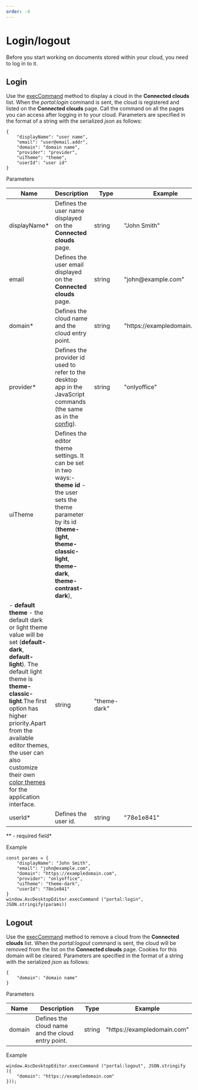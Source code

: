 ```yaml
---
order: -4
---
```

# [](/desktop/addingdms/)Login/logout

Before you start working on documents stored within your cloud, you need to log in to it.

## Login

Use the [execCommand](/desktop/execcommand) method to display a cloud in the **Connected clouds** list. When the *portal:login* command is sent, the cloud is registered and listed on the **Connected clouds** page. Call the command on all the pages you can access after logging in to your cloud. Parameters are specified in the format of a string with the serialized *json* as follows:

```
{
    "displayName": "user name", 
    "email": "user@email.addr",
    "domain": "domain name",
    "provider": "provider",
    "uiTheme": "theme",
    "userId": "user id"
}
```

Parameters

| Name          | Description                                                                                                                                                                                                                                                                                                                                                                                                                                                                                                                                                                                                                        | Type   | Example                      |
| ------------- | ---------------------------------------------------------------------------------------------------------------------------------------------------------------------------------------------------------------------------------------------------------------------------------------------------------------------------------------------------------------------------------------------------------------------------------------------------------------------------------------------------------------------------------------------------------------------------------------------------------------------------------- | ------ | ---------------------------- |
| displayName\* | Defines the user name displayed on the **Connected clouds** page.                                                                                                                                                                                                                                                                                                                                                                                                                                                                                                                                                                  | string | "John Smith"                 |
| email         | Defines the user email displayed on the **Connected clouds** page.                                                                                                                                                                                                                                                                                                                                                                                                                                                                                                                                                                 | string | "john\@example.com"          |
| domain\*      | Defines the cloud name and the cloud entry point.                                                                                                                                                                                                                                                                                                                                                                                                                                                                                                                                                                                  | string | "https\://exampledomain.com" |
| provider\*    | Defines the provider id used to refer to the desktop app in the JavaScript commands (the same as in the [config](/desktop/addingdms/)).                                                                                                                                                                                                                                                                                                                                                                                                                                                                                            | string | "onlyoffice"                 |
| uiTheme       | Defines the editor theme settings. It can be set in two ways:- **theme id** - the user sets the theme parameter by its id (**theme-light**, **theme-classic-light**, **theme-dark**, **theme-contrast-dark**),
- **default theme** - the default dark or light theme value will be set (**default-dark**, **default-light**). The default light theme is **theme-classic-light**.The first option has higher priority.Apart from the available editor themes, the user can also customize their own [color themes](https://helpcenter.onlyoffice.com/installation/docs-developer-change-theme.aspx) for the application interface. | string | "theme-dark"                 |
| userId\*      | Defines the user id.                                                                                                                                                                                                                                                                                                                                                                                                                                                                                                                                                                                                               | string | "78e1e841"                   |

\** - required field*

Example

```
const params = {
    "displayName": "John Smith", 
    "email": "john@example.com",
    "domain": "https://exampledomain.com",
    "provider": "onlyoffice",
    "uiTheme": "theme-dark",
    "userId": "78e1e841"
}
window.AscDesktopEditor.execCommand ("portal:login", JSON.stringify(params))
```

## Logout

Use the [execCommand](/desktop/execcommand) method to remove a cloud from the **Connected clouds** list. When the *portal:logout* command is sent, the cloud will be removed from the list on the **Connected clouds** page. Cookies for this domain will be cleared. Parameters are specified in the format of a string with the serialized *json* as follows:

```
{
    "domain": "domain name"
}
```

Parameters

| Name   | Description                                       | Type   | Example                      |
| ------ | ------------------------------------------------- | ------ | ---------------------------- |
| domain | Defines the cloud name and the cloud entry point. | string | "https\://exampledomain.com" |

Example

```
window.AscDesktopEditor.execCommand ("portal:logout", JSON.stringify ({
    "domain": "https://exampledomain.com"
}));
```
